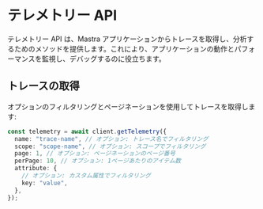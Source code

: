 # テレメトリー API

テレメトリー API は、Mastra アプリケーションからトレースを取得し、分析するためのメソッドを提供します。これにより、アプリケーションの動作とパフォーマンスを監視し、デバッグするのに役立ちます。

## トレースの取得

オプションのフィルタリングとページネーションを使用してトレースを取得します:

```typescript
const telemetry = await client.getTelemetry({
  name: "trace-name", // オプション: トレース名でフィルタリング
  scope: "scope-name", // オプション: スコープでフィルタリング
  page: 1, // オプション: ページネーションのページ番号
  perPage: 10, // オプション: 1ページあたりのアイテム数
  attribute: {
    // オプション: カスタム属性でフィルタリング
    key: "value",
  },
});
```
